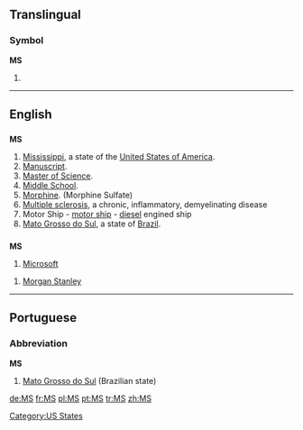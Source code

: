 {{see|Appendix:Variations of "ms"}}

==Translingual==
===Symbol===
'''MS'''

#{{SI-unit-np|mega|siemens|[[electrical conductance]]}}

----

==English==

==={{abbreviation}}===
'''MS'''

# [[Mississippi]], a state of the [[United States of America]].
# [[manuscript|Manuscript]].
# [[Master of Science]].
# [[middle school|Middle School]].
# [[Morphine]].  (Morphine Sulfate)
# [[multiple sclerosis|Multiple sclerosis]], a chronic, inflammatory, demyelinating disease
# Motor Ship - [[motor ship]] - [[diesel]] engined ship
#[[Mato Grosso do Sul]], a state of [[Brazil]].

==={{initialism}}===
'''MS'''

# [[Microsoft]]

[[Category:US States]]
# [[Morgan Stanley]]

----

==Portuguese==

===Abbreviation===
'''MS'''

# [[Mato Grosso do Sul]] (Brazilian state)

[[de:MS]]
[[fr:MS]]
[[pl:MS]]
[[pt:MS]]
[[tr:MS]]
[[zh:MS]]